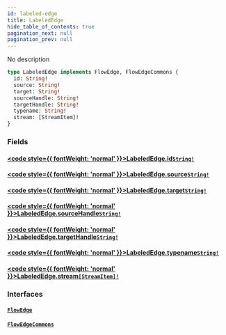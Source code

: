 ```yaml
---
id: labeled-edge
title: LabeledEdge
hide_table_of_contents: true
pagination_next: null
pagination_prev: null
---
```








No description

```graphql
type LabeledEdge implements FlowEdge, FlowEdgeCommons {
  id: String!
  source: String!
  target: String!
  sourceHandle: String!
  targetHandle: String!
  typename: String!
  stream: [StreamItem]!
}
```


### Fields

#### [<code style={{ fontWeight: 'normal' }}>LabeledEdge.<b>id</b></code>](#)<Bullet />[`String!`](/docs/schemas/fluss/scalars/string) <Badge class="secondary" text="non-null"/> <Badge class="secondary" text="scalar"/>
> 
> 

#### [<code style={{ fontWeight: 'normal' }}>LabeledEdge.<b>source</b></code>](#)<Bullet />[`String!`](/docs/schemas/fluss/scalars/string) <Badge class="secondary" text="non-null"/> <Badge class="secondary" text="scalar"/>
> 
> 

#### [<code style={{ fontWeight: 'normal' }}>LabeledEdge.<b>target</b></code>](#)<Bullet />[`String!`](/docs/schemas/fluss/scalars/string) <Badge class="secondary" text="non-null"/> <Badge class="secondary" text="scalar"/>
> 
> 

#### [<code style={{ fontWeight: 'normal' }}>LabeledEdge.<b>sourceHandle</b></code>](#)<Bullet />[`String!`](/docs/schemas/fluss/scalars/string) <Badge class="secondary" text="non-null"/> <Badge class="secondary" text="scalar"/>
> 
> 

#### [<code style={{ fontWeight: 'normal' }}>LabeledEdge.<b>targetHandle</b></code>](#)<Bullet />[`String!`](/docs/schemas/fluss/scalars/string) <Badge class="secondary" text="non-null"/> <Badge class="secondary" text="scalar"/>
> 
> 

#### [<code style={{ fontWeight: 'normal' }}>LabeledEdge.<b>typename</b></code>](#)<Bullet />[`String!`](/docs/schemas/fluss/scalars/string) <Badge class="secondary" text="non-null"/> <Badge class="secondary" text="scalar"/>
> 
> 

#### [<code style={{ fontWeight: 'normal' }}>LabeledEdge.<b>stream</b></code>](#)<Bullet />[`[StreamItem]!`](/docs/schemas/fluss/objects/stream-item) <Badge class="secondary" text="non-null"/> <Badge class="secondary" text="object"/>
> 
> 

### Interfaces

#### [`FlowEdge`](/docs/schemas/fluss/interfaces/flow-edge) <Badge class="secondary" text="interface"/>
> 
> 

#### [`FlowEdgeCommons`](/docs/schemas/fluss/interfaces/flow-edge-commons) <Badge class="secondary" text="interface"/>
> 
> 





